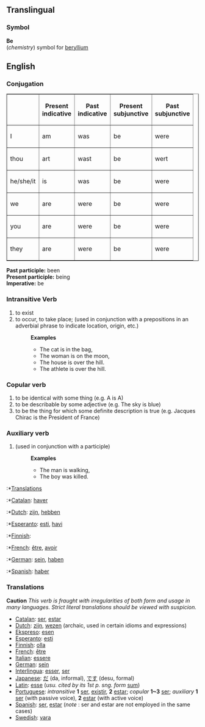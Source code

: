 ==Translingual==
===Symbol===

'''Be'''<br>(''chemistry'') symbol for [[beryllium]]

==English==
===Conjugation===
<table border=1>
<tr><th>  <th>Present<br>indicative<th>Past<br>indicative
<th>Present<br>subjunctive<th>Past<br>subjunctive</tr>
<tr><td>I</td><td>am</td><td>was</td><td>be</td><td>were</td>
<tr><td>thou</td><td>art</td><td>wast</td><td>be</td><td>wert</td>
<tr><td>he/she/it</td><td>is</td><td>was</td><td>be</td><td>were</td>
<tr><td>we</td><td>are</td><td>were</td><td>be</td><td>were</td>
<tr><td>you</td><td>are</td><td>were</td><td>be</td><td>were</td>
<tr><td>they</td><td>are</td><td>were</td><td>be</td><td>were</td>
</table>
'''Past participle:''' been<br>
'''Present participle:''' being<br>
'''Imperative:''' be
===Intransitive Verb===
#to exist
#to occur, to take place; (used in conjunction with a prepositions in an adverbial phrase to indicate location, origin, etc.)
#:'''Examples'''
#:*The cat is in the bag, 
#:*The woman is on the moon, 
#:*The house is over the hill.
#:*The athlete is over the hill.
===Copular verb===
#to be identical with some thing (e.g. A is A) 
#to be describable by some adjective (e.g. The sky is blue)
#to be the thing for which some definite description is true (e.g. Jacques Chirac is the President of France)
===Auxiliary verb===
#(used in conjunction with a participle)
#:'''Examples'''
#:*The man is walking, 
#:*The boy was killed.

:*[[Translation]]s
:*[[Catalan]]: [[haver]]
:*[[Dutch]]: [[zijn]], [[hebben]]
:*[[Esperanto]]: [[esti]], [[havi]]
:*[[Finnish]]: [[]]
:*[[French]]: [[être]], [[avoir]]
:*[[German]]: [[sein]], [[haben]]
:*[[Spanish]]: [[haber]]

===Translations===
'''Caution''' ''This verb is fraught with irregularities of both form and usage in many languages.  Strict literal translations should be viewed with suspicion.''
*[[Catalan]]: [[ser]], [[estar]]
*[[Dutch]]: [[zijn]], [[wezen]] (archaic, used in certain idioms and expressions)
*[[Ekspreso]]: [[esen]]
*[[Esperanto]]: [[esti]]
*[[Finnish]]: [[olla]]
*[[French]]: [[être]]
*[[Italian]]: [[essere]]
*[[German]]: [[sein]]
*[[Interlingua]]: [[esser]], [[ser]] 
*[[Japanese]]: [[だ]] (da, informal), [[です]] (desu, formal)
*[[Latin]]: [[esse]] (''usu. cited by its 1st p. sng. form'' [[sum]])
*[[Portuguese]]: ''intransitive'' '''1''' [[ser]], [[existir]], '''2''' [[estar]]; ''copular'' '''1~3''' [[ser]]; ''auxiliary'' '''1''' [[ser]] (with passive voice), '''2''' [[estar]] (with active voice)
*[[Spanish]]: [[ser]], [[estar]] (''note'' : ser and estar are not employed in the same cases)
*[[Swedish]]: [[vara]]